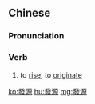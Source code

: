 {{also|发源}}
==Chinese==
{{zh-forms|s=发源}}

===Pronunciation===
{{zh-pron
|m=fāyuán
|c=faat3 jyun4
|mn=hoat-goân
|cat=v
}}

===Verb===
{{zh-verb}}

# to [[rise]], to [[originate]]

[[ko:發源]]
[[hu:發源]]
[[mg:發源]]